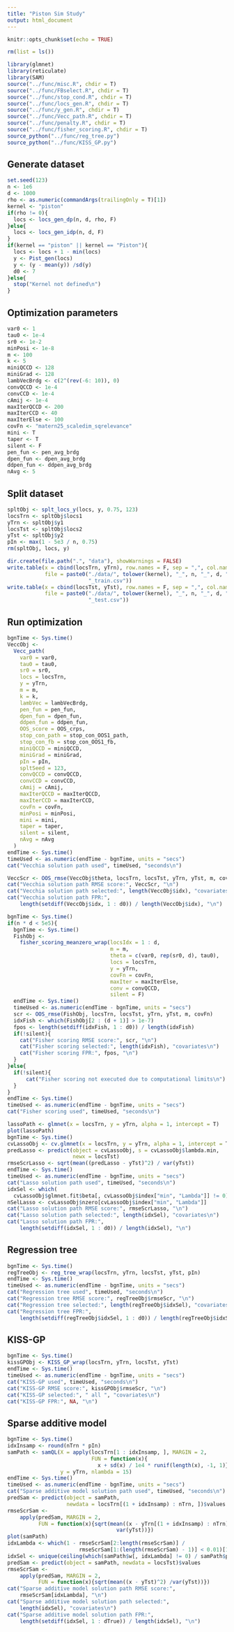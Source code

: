 ```yaml
---
title: "Piston Sim Study"
output: html_document
---
```


```r
knitr::opts_chunk$set(echo = TRUE)
```

```r
rm(list = ls())
```

```r
library(glmnet)
library(reticulate)
library(SAM)
source("../func/misc.R", chdir = T)
source("../func/FBselect.R", chdir = T)
source("../func/stop_cond.R", chdir = T)
source("../func/locs_gen.R", chdir = T)
source("../func/y_gen.R", chdir = T)
source("../func/Vecc_path.R", chdir = T)
source("../func/penalty.R", chdir = T)
source("../func/fisher_scoring.R", chdir = T)
source_python("../func/reg_tree.py")
source_python("../func/KISS_GP.py")
```

## Generate dataset

```r
set.seed(123)
n <- 1e6
d <- 1000
rho <- as.numeric(commandArgs(trailingOnly = T)[1])
kernel <- "piston"
if(rho != 0){
  locs <- locs_gen_dp(n, d, rho, F)
}else{
  locs <- locs_gen_idp(n, d, F)
}
if(kernel == "piston" || kernel == "Piston"){
  locs <- locs + 1 - min(locs)
  y <- Pist_gen(locs)
  y <- (y - mean(y)) /sd(y)
  d0 <- 7
}else{
  stop("Kernel not defined\n")
}
```

## Optimization parameters

```r
var0 <- 1
tau0 <- 1e-4
sr0 <- 1e-2
minPosi <- 1e-8
m <- 100
k <- 5
miniQCCD <- 128
miniGrad <- 128
lambVecBrdg <- c(2^(rev(-6: 10)), 0)
convQCCD <- 1e-4
convCCD <- 1e-4
cAmij <- 1e-4
maxIterQCCD <- 200
maxIterCCD <- 40
maxIterElse <- 100
covFn <- "matern25_scaledim_sqrelevance"
mini <- T
taper <- T
silent <- F
pen_fun <- pen_avg_brdg
dpen_fun <- dpen_avg_brdg
ddpen_fun <- ddpen_avg_brdg
nAvg <- 5
```

## Split dataset

```r
spltObj <- splt_locs_y(locs, y, 0.75, 123)
locsTrn <- spltObj$locs1
yTrn <- spltObj$y1
locsTst <- spltObj$locs2
yTst <- spltObj$y2
pIn <- max(1 - 5e3 / n, 0.75)
rm(spltObj, locs, y)
```

```r
dir.create(file.path(".", "data"), showWarnings = FALSE)
write.table(x = cbind(locsTrn, yTrn), row.names = F, sep = ",", col.names = F, 
            file = paste0("./data/", tolower(kernel), "_", n, "_", d, "_", rho, 
                          "_train.csv"))
write.table(x = cbind(locsTst, yTst), row.names = F, sep = ",", col.names = F, 
            file = paste0("./data/", tolower(kernel), "_", n, "_", d, "_", rho, 
                          "_test.csv"))
```

## Run optimization

```r
bgnTime <- Sys.time()
VeccObj <-
  Vecc_path(
    var0 = var0,
    tau0 = tau0,
    sr0 = sr0,
    locs = locsTrn,
    y = yTrn,
    m = m,
    k = k,
    lambVec = lambVecBrdg,
    pen_fun = pen_fun,
    dpen_fun = dpen_fun,
    ddpen_fun = ddpen_fun,
    OOS_score = OOS_crps,
    stop_con_path = stop_con_OOS1_path,
    stop_con_fb = stop_con_OOS1_fb,
    miniQCCD = miniQCCD,
    miniGrad = miniGrad,
    pIn = pIn,
    spltSeed = 123,
    convQCCD = convQCCD,
    convCCD = convCCD,
    cAmij = cAmij,
    maxIterQCCD = maxIterQCCD,
    maxIterCCD = maxIterCCD,
    covFn = covFn,
    minPosi = minPosi,
    mini = mini,
    taper = taper,
    silent = silent,
    nAvg = nAvg
  )
endTime <- Sys.time()
timeUsed <- as.numeric(endTime - bgnTime, units = "secs")
cat("Vecchia solution path used", timeUsed, "seconds\n")
```

```r
VeccScr <- OOS_rmse(VeccObj$theta, locsTrn, locsTst, yTrn, yTst, m, covFn)
cat("Vecchia solution path RMSE score:", VeccScr, "\n")
cat("Vecchia solution path selected:", length(VeccObj$idx), "covariates\n")
cat("Vecchia solution path FPR:", 
    length(setdiff(VeccObj$idx, 1 : d0)) / length(VeccObj$idx), "\n")
```

```r
bgnTime <- Sys.time()
if(n * d < 5e5){
  bgnTime <- Sys.time()
  FishObj <-
    fisher_scoring_meanzero_wrap(locsIdx = 1 : d,
                                 m = m,
                                 theta = c(var0, rep(sr0, d), tau0),
                                 locs = locsTrn,
                                 y = yTrn,
                                 covFn = covFn,
                                 maxIter = maxIterElse,
                                 conv = convQCCD,
                                 silent = F)
  endTime <- Sys.time()
  timeUsed <- as.numeric(endTime - bgnTime, units = "secs")
  scr <- OOS_rmse(FishObj, locsTrn, locsTst, yTrn, yTst, m, covFn)
  idxFish <- which(FishObj[2 : (d + 1)] > 1e-7)
  fpos <- length(setdiff(idxFish, 1 : d0)) / length(idxFish)
  if(!silent){
    cat("Fisher scoring RMSE score:", scr, "\n")
    cat("Fisher scoring selected:", length(idxFish), "covariates\n")
    cat("Fisher scoring FPR:", fpos, "\n")
  }
}else{
  if(!silent){
      cat("Fisher scoring not executed due to computational limits\n")
  }
}
endTime <- Sys.time()
timeUsed <- as.numeric(endTime - bgnTime, units = "secs")
cat("Fisher scoring used", timeUsed, "seconds\n")
```

```r
lassoPath <- glmnet(x = locsTrn, y = yTrn, alpha = 1, intercept = T)
plot(lassoPath)
bgnTime <- Sys.time()
cvLassoObj <- cv.glmnet(x = locsTrn, y = yTrn, alpha = 1, intercept = T)
predLasso <- predict(object = cvLassoObj, s = cvLassoObj$lambda.min, 
                     newx = locsTst)
rmseScrLasso <- sqrt(mean((predLasso - yTst)^2) / var(yTst))
endTime <- Sys.time()
timeUsed <- as.numeric(endTime - bgnTime, units = "secs")
cat("Lasso solution path used", timeUsed, "seconds\n")
idxSel <- which(
  cvLassoObj$glmnet.fit$beta[, cvLassoObj$index["min", "Lambda"]] != 0)
nSelLasso <- cvLassoObj$nzero[cvLassoObj$index["min", "Lambda"]]
cat("Lasso solution path RMSE score:", rmseScrLasso, "\n")
cat("Lasso solution path selected:", length(idxSel), "covariates\n")
cat("Lasso solution path FPR:", 
    length(setdiff(idxSel, 1 : d0)) / length(idxSel), "\n")
```

## Regression tree

```r
bgnTime <- Sys.time()
regTreeObj <- reg_tree_wrap(locsTrn, yTrn, locsTst, yTst, pIn)
endTime <- Sys.time()
timeUsed <- as.numeric(endTime - bgnTime, units = "secs")
cat("Regression tree used", timeUsed, "seconds\n")
cat("Regression tree RMSE score:", regTreeObj$rmseScr, "\n")
cat("Regression tree selected:", length(regTreeObj$idxSel), "covariates\n")
cat("Regression tree FPR:", 
    length(setdiff(regTreeObj$idxSel, 1 : d0)) / length(regTreeObj$idxSel), "\n")
```

## KISS-GP

```r
bgnTime <- Sys.time()
kissGPObj <- KISS_GP_wrap(locsTrn, yTrn, locsTst, yTst)
endTime <- Sys.time()
timeUsed <- as.numeric(endTime - bgnTime, units = "secs")
cat("KISS-GP used", timeUsed, "seconds\n")
cat("KISS-GP RMSE score:", kissGPObj$rmseScr, "\n")
cat("KISS-GP selected:", " all ", "covariates\n")
cat("KISS-GP FPR:", NA, "\n")
```

## Sparse additive model

```r
bgnTime <- Sys.time()
idxInsamp <- round(nTrn * pIn)
samPath <- samQL(X = apply(locsTrn[1 : idxInsamp, ], MARGIN = 2, 
                           FUN = function(x){
                             x + sd(x) / 1e4 * runif(length(x), -1, 1)}), 
                 y = yTrn, nlambda = 15)
endTime <- Sys.time()
timeUsed <- as.numeric(endTime - bgnTime, units = "secs")
cat("Sparse additive model solution path used", timeUsed, "seconds\n")
predSam <- predict(object = samPath,
                   newdata = locsTrn[(1 + idxInsamp) : nTrn, ])$values
rmseScrSam <- 
    apply(predSam, MARGIN = 2, 
          FUN = function(x){sqrt(mean((x - yTrn[(1 + idxInsamp) : nTrn])^2) /
                                   var(yTst))})
plot(samPath)
idxLambda <- which(1 - rmseScrSam[2:length(rmseScrSam)] / 
                       rmseScrSam[1:(length(rmseScrSam) - 1)] < 0.01)[1]
idxSel <- unique(ceiling(which(samPath$w[, idxLambda] != 0) / samPath$p))
predSam <- predict(object = samPath, newdata = locsTst)$values
rmseScrSam <- 
    apply(predSam, MARGIN = 2, 
          FUN = function(x){sqrt(mean((x - yTst)^2) /var(yTst))})
cat("Sparse additive model solution path RMSE score:", 
    rmseScrSam[idxLambda], "\n")
cat("Sparse additive model solution path selected:",
    length(idxSel), "covariates\n")
cat("Sparse additive model solution path FPR:", 
    length(setdiff(idxSel, 1 : dTrue)) / length(idxSel), "\n")
```












